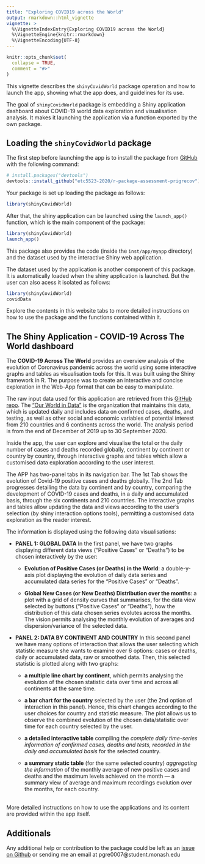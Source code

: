 ```yaml
---
title: "Exploring COVID19 across the World"
output: rmarkdown::html_vignette
vignette: >
  %\VignetteIndexEntry{Exploring COVID19 across the World}
  %\VignetteEngine{knitr::rmarkdown}
  %\VignetteEncoding{UTF-8}
---
```


```r
knitr::opts_chunk$set(
  collapse = TRUE,
  comment = "#>"
)
```

This vignette describes the `shinyCovidWorld` package operation and how to launch the app, showing what the app does, and guidelines for its
use. 

The goal of `shinyCovidWorld` package is embedding a Shiny application dashboard about COVID-19 world data exploration and visualisation analysis. It makes it launching the application via a function exported by the own package. 

## Loading the `shinyCovidWorld` package

The first step before launching the app is to install the package from [GitHub](https://github.com/) with the following command:
```r
# install.packages("devtools")
devtools::install_github("etc5523-2020/r-package-assessment-prigrecov")
```

Your package is set up loading the package as follows:
```r
library(shinyCovidWorld)
```

After that, the shiny application can be launched using the `launch_app()` function, which is the main component of the package:

```r
library(shinyCovidWorld)
launch_app()
```

This package also provides the code (inside the `inst/app/myapp` directory) and the dataset used by the interactive Shiny web application.  

The dataset used by the application is another component of this package. It is automatically loaded when the shiny application is launched. But the user can also acess it isolated as follows:

```r
library(shinyCovidWorld)
covidData
```

Explore the contents in this website tabs to more detailed instructions on how to use the package and the functions contained within it.

## The Shiny Application - **COVID-19 Across The World** dashboard

The **COVID-19 Across The World** provides an overview analysis of the evolution of Coronavirus pandemic across the world using some interactive graphs and tables as visualisation tools for this. It was built using the Shiny framework in R. The purpose was to create an interactive and concise exploration in the Web-App format that can be easy to manipulate.

The raw input data used for this application are retrieved from this [GitHub repo](https://github.com/owid/covid-19-data/tree/master/public/data). The ["Our World in Data"](https://ourworldindata.org) is the organization that maintains this data, which is updated daily and includes data on confirmed cases, deaths, and testing, as well as other social and economic variables of potential interest from 210 countries and 6 continents across the world. The analysis period is from the end of December of 2019 up to 30 September 2020.

Inside the app, the user can explore and visualise the total or the daily number of cases and deaths recorded globally, continent by continent or country by country, through interactive graphs and tables which allow a customised data exploration according to the user interest.

The APP has two-panel tabs in its navigation bar. The 1st Tab shows the evolution of Covid-19 positive cases and deaths globally. The 2nd Tab progresses detailing the data by continent and by country, comparing the development of COVID-19 cases and deaths, in a daily and accumulated basis, through the six continents and 210 countries. The interactive graphs and tables allow updating the data and views according to the user’s selection (by shiny interaction options tools), permitting a customised data exploration as the reader interest.

The information is displayed using the following data visualisations:

* **PANEL 1: GLOBAL DATA**
In the first panel, we have two graphs displaying different data views ("Positive Cases" or "Deaths") to be chosen interactively by the user:

  * **Evolution of Positive Cases (or Deaths) in the World**: a double-y-axis plot displaying the evolution of daily data series and accumulated data series for the “Positive Cases” or “Deaths”.
  
  * **Global New Cases (or New Deaths) Distribution over the months**: a plot with a grid of density curves that summarises, for the data view selected by buttons ("Positive Cases" or "Deaths"), how the distribution of this data chosen series evolutes across the months. The vision permits analysing the monthly evolution of averages and dispersion/variance of the selected data.

* **PANEL 2: DATA BY CONTINENT AND COUNTRY**
In this second panel we have many options of interaction that allows the user selecting which statistic measure she wants to examine over 6 options: cases or deaths, daily or accumulated data, raw or smoothed data. Then, this selected statistic is plotted along with two graphs: 

  * **a multiple line chart by continent**, which permits analysing the evolution of the chosen statistic data over time and across all continents at the same time.

  * **a bar chart for the country** selected by the user (the 2nd option of interaction in this panel). Hence, this chart changes according to the user choices for country and statistic measure. The plot allows us to observe the combined evolution of the chosen data/statistic over time for each country selected by the user.
  
  * **a detailed interactive table** compiling the *complete daily time-series information of confirmed cases, deaths and tests, recorded in the daily and accumulated basis* for the selected country. 
  
  * **a summary static table** (for the same selected country) *aggregating the information* of the monthly average of new positive cases and deaths and the maximum levels achieved on the month — a summary view of average and maximum recordings evolution over the months, for each country.

<br>
More detailed instructions on how to use the applications and its content are provided within the app itself.

## Additionals
Any additional help or contribution to the package could be left as an [issue on Github](https://github.com/etc5523-2020/r-package-assessment-ltmoo2/issues) or sending me an email at pgre0007@student.monash.edu


